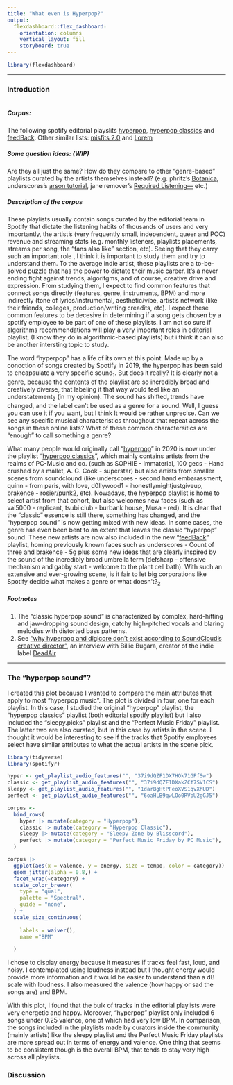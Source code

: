 ```yaml
---
title: "What even is Hyperpop?"
output: 
  flexdashboard::flex_dashboard:
    orientation: columns
    vertical_layout: fill
    storyboard: true
---
```


```r
library(flexdashboard)
```

-----------------------------------------------------------------------

### Introduction

```r

```
##### Corpus: 
The following spotify editorial playslits [hyperpop](https://open.spotify.com/playlist/37i9dQZF1DX7HOk71GPfSw), [hyperpop classics](https://open.spotify.com/playlist/37i9dQZF1DXakZCf7SV1CS) and [feedBack](https://open.spotify.com/playlist/37i9dQZF1DXbmErmrio5En). Other similar lists: [misfits 2.0](https://open.spotify.com/playlist/37i9dQZF1DXciq74vrQmM8) and [Lorem](https://open.spotify.com/playlist/37i9dQZF1DXdwmD5Q7Gxah)

##### Some question ideas: (WIP)
Are they all just the same? How do they compare to other "genre-based" playlists curated by the artists themselves instead? (e.g. phritz's [Botanica](https://open.spotify.com/playlist/5KgQT9YWz3EqhIN4Jh69IU?si=dd13155eb2dc4c80), underscores's [arson tutorial](https://open.spotify.com/playlist/4yx17NWwtN8Ij7zHQFrX9c?si=a7082850d1614cdd), jane remover's [Required Listening---](https://open.spotify.com/playlist/3B2fWxsJHxygGh7toOS09u?si=b1bc739e0ba24a3f) etc.)

##### Description of the corpus
These playlists usually contain songs curated by the editorial team in Spotify that dictate the listening habits of thousands of users and very importantly, the artist's (very frequently small, independent, queer and POC) revenue and streaming stats (e.g. monthly listeners, playlists placements, streams per song, the "fans also like" section, etc). Seeing that they carry such an important role , I think it is important to study them and try to understand them. To the average indie artist, these playlists are a to-be-solved puzzle that has the power to dictate their music career. It's a never ending fight against trends, algoritgms, and of course, creative drive and expression. From studying them, I expect to find common features that connect songs directly (features, genre, instruments, BPM) and more indirectly (tone of lyrics/instrumental, aesthetic/vibe, artist's network (like their friends, colleges, production/writing creadits, etc). I expect these common features to be decesive in determining if a song gets chosen by a spotify employee to be part of one of these playlists. I am not so sure if algorithms recommendations will play a very important roles in editorial playlist, (I know they do in algorithmic-based playlists) but i think it can also be another intersting topic to study.

The word "hyperpop" has a life of its own at this point. Made up by a conoction of songs created by Spotify in 2019, the hyperpop has been said to encapsulate a very specific sound<sub>1</sub>. But does it really? It is clearly not a genre, because the contents of the playlist are so incredibly broad and creatively diverse, that labeling it that way would feel like an understatement<sub>2</sub> (in my opinion). The sound has shifted, trends have changed, and the label can't be used as a genre for a sound. Well, I guess you can use it if you want, but I think It would be rather unprecise. Can we see any specific musical characteristics throughout that repeat across the songs in these online lists? What of these common charactersitics are "enough" to call something a genre?

What many people would originally call "[hyperpop](https://open.spotify.com/playlist/37i9dQZF1DX7HOk71GPfSw)" in 2020 is now under the playlist "[hyperpop classics](https://open.spotify.com/playlist/37i9dQZF1DXakZCf7SV1CS)", which mainly contains artists from the realms of PC-Music and co. (such as SOPHIE - Immaterial, 100 gecs - Hand crushed by a mallet, A. G. Cook - superstar) but also artists from smaller scenes from soundclound (like underscores - second hand embarassment, quinn - from paris, with love, d0llywood1 - ihonestlymightjustgiveup, brakence - rosier/punk2, etc). Nowadays, the hyperpop playlist is home to select artist from that cohort, but also welcomes new faces (such as vai5000 - replicant, tsubi club - burbank house, Musa - red). It is clear that the "classic" essence is still there, something has changed, and the "hyperpop sound" is now getting mixed with new ideas. In some cases, the genre has even been bent to an extent that leaves the classic "hyperpop" sound. These new artists are now also included in the new "[feedBack](https://open.spotify.com/playlist/37i9dQZF1DXbmErmrio5En)" playlist, homing previously known faces such as underscores - Count of three and brakence - 5g plus some new ideas that are clearly inspired by the sound of the incredibly broad umbrella term (defsharp - offensive mechanism and gabby start - welcome to the plant cell bath). With such an extensive and ever-growing scene, is it fair to let big corporations like Spotify decide what makes a genre or what doesn't?<sub>2</sub>

##### Footnotes
1. The "classic hyperpop sound" is characterized by complex, hard-hitting and jaw-dropping sound design, catchy high-pitched vocals and blaring melodies with distorted bass patterns.
2. See ["why hyperpop and digicore don't exist according to SoundCloud's creative director"](https://www.youtube.com/watch?v=HGzP1naK_sU), an interview with Billie Bugara, creator of the indie label [DeadAir](https://www.billiebugara.com/deadair#:~:text=deadAir%20Records%20was%20co%2Dfounded,their%20artistic%20careers%20take%20shape.)

-----------------------------------------------------------------------

### The "hyperpop sound"? 

<p>I created this plot because I wanted to compare the main attributes that apply to most "hyperpop music". The plot is divided in four, one for each playlist. In this case, I studied the original "hyperpop" playlist, the "hyperpop classics" playlist (both editorial spotify playlist) but I also included the "sleepy.picks" playlist and the "Perfect Music Friday" playlist. The latter two are also curated, but in this case by artists in the scene. I thought it would be interesting to see if the tracks that Spotify employees select have similar attributes to what the actual artists in the scene pick.</p>


```r
library(tidyverse)
library(spotifyr)

hyper <- get_playlist_audio_features("", "37i9dQZF1DX7HOk71GPfSw")
classic <- get_playlist_audio_features("", "37i9dQZF1DXakZCf7SV1CS")
sleepy <- get_playlist_audio_features("", "1darBgHtPFeoXVS1qvXhUD")
perfect <- get_playlist_audio_features("", "6oaHLB9qwLOo0RVpU2gGJ5")

corpus <-
  bind_rows(
    hyper |> mutate(category = "Hyperpop"),
    classic |> mutate(category = "Hyperpop Classic"),
    sleepy |> mutate(category = "Sleepy Zone by Blisscord"),
    perfect |> mutate(category = "Perfect Music Friday by PC Music"),
  )

corpus |>
  ggplot(aes(x = valence, y = energy, size = tempo, color = category)) +
  geom_jitter(alpha = 0.8,) +
  facet_wrap(~category) +
  scale_color_brewer(
    type = "qual",
    palette = "Spectral",
    guide = "none",
  ) +
  scale_size_continuous(
    
    labels = waiver(),
    name ="BPM"

  )

```
<p>I chose to display energy because it measures if tracks feel fast, loud, and noisy. I contemplated using loudness instead but I thought energy would provide more information and it would be easier to understand than a dB scale with loudness. I also measured the valence (how happy or sad the songs are) and BPM. </p>

<p>With this plot, I found that the bulk of tracks in the editorial playlists were very energetic and happy. Moreover, "hyperpop" playlist only included 6 songs under 0.25 valence, one of which had very low BPM. In comparison, the songs included in the playlists made by curators inside the community (mainly artists) like the sleepy playlist and the Perfect Music Friday playlists are more spread out in terms of energy and valence. One thing that seems to be consistent though is the overall BPM, that tends to stay very high across all playlists.</p>

### Discussion

```r

```

